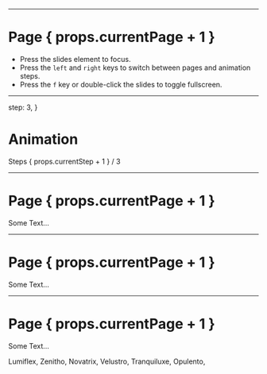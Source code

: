 


<Cover
  title="Introducing UVSlides"
  subtitle="Advanced MDX Slides Component"
  footer="Latent Cat"
/>

<Background className="opacity-80">
  <Tranquiluxe />
</Background>

---


  # Page { props.currentPage + 1 }

  - Press the slides element to focus.
  - Press the `left` and `right` keys to switch between pages and animation steps.
  - Press the `f` key or double-click the slides to toggle fullscreen.

<Background className="opacity-70">
  <Novatrix />
</Background>

---

  step: 3,
}

# Animation

Steps { props.currentStep + 1 } / 3

<TestAnimation step={props.currentStep} />


<Background className="opacity-80">
  <Zenitho />
</Background>

---

# Page { props.currentPage + 1 }

Some Text...

<Background className="opacity-60">
  <Velustro />
</Background>

---

# Page { props.currentPage + 1 }

Some Text...

<Background className="opacity-60">
  <Lumiflex />
</Background>

---

# Page { props.currentPage + 1 }

Some Text...

<Background className="opacity-30">
  <Opulento />
</Background>


Lumiflex,
Zenitho,
Novatrix,
Velustro,
Tranquiluxe,
Opulento,
